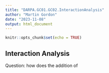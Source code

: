 ```yaml
---
title: "DARPA.GC01.GC02.InteractionAnalysis"
author: "Martin Gordon"
date: "2023-11-08"
output: html_document
---
```


```r
knitr::opts_chunk$set(echo = TRUE)
```

## Interaction Analysis
Question: how does the addition of 
